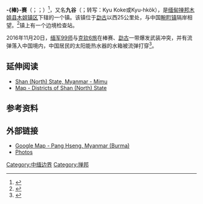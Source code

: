 {{noteTA
|T=zh-cn:棒赛; zh-tw:九穀;
|1=zh-cn:棒赛; zh-tw:九穀;	
}}
{{Infobox settlement
|official_name =Pang Hseng
|other_name =Kyu Koke
|pushpin_map           = Burma 
|pushpin_label_position =none
|pushpin_map_caption    =
|settlement_type = 镇
|image_skyline = 畹町-棒赛天际线05.jpg
|image_caption = [[畹町镇|畹町]]-棒赛天际线，左上是棒赛，摄于中国畹町森林公园
|image_map = 
|map_caption = 
|subdivision_type = 国家
|subdivision_name = {{flag|Burma}}
|subdivision_type1 = [[邦|邦]]
|subdivision_name1 = [[掸邦|掸邦]]
|subdivision_type2 = 县
|subdivision_name2 = [[木姐县|木姐县]]
|subdivision_type3 = 镇区
|subdivision_name3 = [[木姐镇区|木姐镇区]]
|unit_pref = Imperial
|area_total_km2 = 
|population = 
|population_as_of = 
|population_density_km2 = auto
|coordinates_region = MM
|latNS = N
|latd = 24
|latm = 4
|lats = 
|longEW = E
|longd = 98
|longm = 3
|longs = 
|timezone = MMT
|utc_offset = +6:30
|elevation_footnotes    = <ref>[[谷歌地球|谷歌地球]]</ref>
|elevation_m            = 849
|elevation_ft           =
|website                = 
|footnotes              = 
}}
'''-{棒}-赛'''（{{lang-my|ပန်ဆိုင်းမြို့}}；{{lang-shn|ပၢင်ႇသၢႆး၊ ဝဵင်း}}；{{lang-en|Pang Hseng}}）<ref name="mapcarta">{{cite web|url=http://mapcarta.com/14977036|title=Kyu-hkök|work=Mapcarta|accessdate=2016-05-20|archive-date=2016-06-11|archive-url=https://web.archive.org/web/20160611163225/http://mapcarta.com/14977036|dead-url=no}}</ref>，又名'''九谷'''（{{lang-my|ကြူကုတ်}}；转写：Kyu Koke或Kyu-hkök），是[[缅甸|缅甸]][[掸邦|掸邦]][[木姐县|木姐县]][[木姐镇区|木姐镇区]]下辖的一个镇。该镇位于[[勐古|勐古]]以西25公里处，与中国[[畹町镇|畹町镇]]隔岸相望。<ref>{{Cite web |url=http://www.geographic.org/geographic_names/name.php?uni=-2691631&fid=1141&c=china |title=Wandingzhen, China - Geographical Names |accessdate=2016-12-27 |archive-date=2016-06-11 |archive-url=https://web.archive.org/web/20160611095141/http://www.geographic.org/geographic_names/name.php?uni=-2691631&fid=1141&c=china |dead-url=no }}</ref>镇上有一个边境检查站。

2016年11月20日，[[缅甸国防军|缅军99师]]与[[克钦独立军|克钦6旅]]在棒赛、[[勐古|勐古]]一带爆发武装冲突，并有流弹落入中国境内，中国居民的太阳能热水器的水箱被流弹打穿<ref>{{cite web |url=http://m.news.cctv.com/2016/11/20/ARTIrTMnwGNHe6lgtKIMN4vP161120.shtml |title=缅北勐古、棒赛等地发生武装冲突 有流弹落入中国境内 |last=王 |first=悦舟 |date=2016-11-20 |website=央视新闻客户端 |publisher=[[中国中央电视台|中国中央电视台]] |access-date=2017-10-14 |quote= |archive-date=2021-04-10 |archive-url=https://web.archive.org/web/20210410062834/http://m.news.cctv.com/2016/11/20/ARTIrTMnwGNHe6lgtKIMN4vP161120.shtml |dead-url=no }}</ref>。

==延伸阅读==
* [https://web.archive.org/web/20170329062557/http://www.themimu.info/sites/themimu.info/files/documents/State_Map_VL_Shan_StateNorth_MIMU270v04_04Jun2015_TopoElev_A0.pdf Shan (North) State, Myanmar - Mimu]
* [https://web.archive.org/web/20150925114624/http://www.themimu.info/sites/themimu.info/files/documents/State_Map_District_Shan-North_MIMU764v03_17Jun2015_A4.pdf Map - Districts of Shan (North) State]
==参考资料==
{{Reflist}}
==外部链接==
*[https://www.google.co.th/maps/place/Pang+Hseng,+Myanmar+(Burma)/@24.0743833,98.0617331,16z/data=!4m5!3m4!1s0x372e0dcb20a42139:0x30233d36b62ff181!8m2!3d24.0753104!4d98.0642504 Google Map - Pang Hseng, Myanmar (Burma)]
*[http://www.karaweiktours.com/index.php/photo-gallery/others-photo-gallery Photos]{{Wayback|url=http://www.karaweiktours.com/index.php/photo-gallery/others-photo-gallery |date=20161105041656 }}

{{中缅边界}}

[[Category:中缅边界|Category:中缅边界]]
[[Category:掸邦|Category:掸邦]]